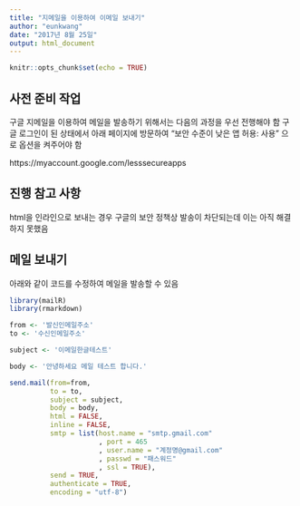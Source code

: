 ```yaml
---
title: "지메일을 이용하여 이메일 보내기"
author: "eunkwang"
date: "2017년 8월 25일"
output: html_document
---
```


```r
knitr::opts_chunk$set(echo = TRUE)
```

## 사전 준비 작업

구글 지메일을 이용하여 메일을 발송하기 위해서는 다음의 과정을 우선 전행해야 함
구글 로그인이 된 상태에서 아래 페이지에 방문하여 "보안 수준이 낮은 앱 허용: 사용" 으로 옵션을 켜주어야 함

https://myaccount.google.com/lesssecureapps


## 진행 참고 사항

html을 인라인으로 보내는 경우 구글의 보안 정책상 발송이 차단되는데 이는 아직 해결하지 못했음


## 메일 보내기

아래와 같이 코드를 수정하여 메일을 발송할 수 있음

```r
library(mailR)
library(rmarkdown)

from <- '발신인메일주소'
to <- '수신인메일주소'

subject <- '이메일한글테스트'

body <- '안녕하세요 메일 테스트 합니다.'

send.mail(from=from,
          to = to,
          subject = subject,
          body = body,
          html = FALSE,
          inline = FALSE,
          smtp = list(host.name = "smtp.gmail.com"
                      , port = 465
                      , user.name = "계정명@gmail.com"
                      , passwd = "패스워드"
                      , ssl = TRUE),
          send = TRUE,
          authenticate = TRUE,
          encoding = "utf-8")

```

